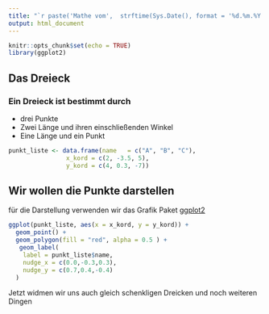 ```yaml
---
title: "`r paste('Mathe vom',  strftime(Sys.Date(), format = '%d.%m.%Y'))`"
output: html_document
---
```


```r
knitr::opts_chunk$set(echo = TRUE)
library(ggplot2)
```

## Das Dreieck

### Ein Dreieck ist bestimmt durch

-   drei Punkte
-   Zwei Länge und ihren einschließenden Winkel
-   Eine Länge und ein Punkt

```r
punkt_liste <- data.frame(name   = c("A", "B", "C"), 
                x_kord = c(2, -3.5, 5), 
                y_kord = c(4, 0.3, -7))


```

## Wir wollen die Punkte darstellen

für die Darstellung verwenden wir das Grafik Paket [ggplot2](https://ggplot2.tidyverse.org/)

```r

ggplot(punkt_liste, aes(x = x_kord, y = y_kord)) +
  geom_point() +
  geom_polygon(fill = "red", alpha = 0.5 ) +
   geom_label(
    label = punkt_liste$name, 
    nudge_x = c(0.0,-0.3,0.3), 
    nudge_y = c(0.7,0.4,-0.4)
  )

```

Jetzt widmen wir uns auch gleich schenkligen Dreicken und noch weiteren Dingen 
